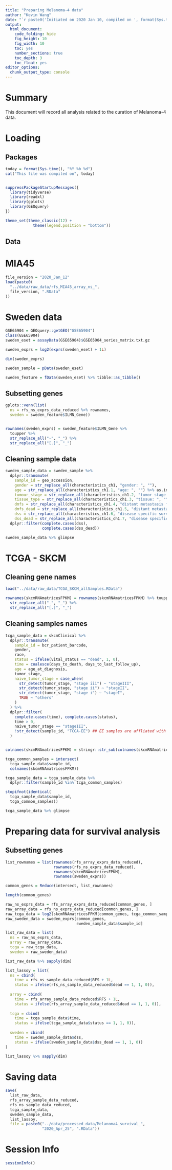 ```yaml
---
title: "Preparing Melanoma-4 data"
author: "Kevin Wang"
date: "`r paste0('Initiated on 2020 Jan 10, compiled on ', format(Sys.time(), '%Y %b %d'))`"
output:
  html_document:
    code_folding: hide
    fig_height: 10
    fig_width: 10
    toc: yes
    number_sections: true
    toc_depth: 3
    toc_float: yes
editor_options: 
  chunk_output_type: console
---
```


# Summary 

This document will record all analysis related to the curation of Melanoma-4 data. 

# Loading 

## Packages

```r
today = format(Sys.time(), "%Y_%b_%d")
cat("This file was compiled on", today)


suppressPackageStartupMessages({
  library(tidyverse)
  library(readxl)
  library(gplots)
  library(GEOquery)
})

theme_set(theme_classic(12) +
            theme(legend.position = "bottom"))
```

## Data

# MIA45
```r
file_version = "2020_Jan_12"
load(paste0(
  "../data/raw_data/rfs_MIA45_array_ns_",
  file_version, ".RData"
))
```


# Sweden data

```r
GSE65904 = GEOquery::getGEO("GSE65904")
class(GSE65904)
sweden_eset = assayData(GSE65904)$GSE65904_series_matrix.txt.gz

sweden_exprs = log2(exprs(sweden_eset) + 1L)

dim(sweden_exprs)

sweden_sample = pData(sweden_eset) 

sweden_feature = fData(sweden_eset) %>% tibble::as_tibble()
```


## Subsetting genes

```r
gplots::venn(list(
  ns = rfs_ns_exprs_data_reduced %>% rownames,
  sweden = sweden_feature$ILMN_Gene))


rownames(sweden_exprs) = sweden_feature$ILMN_Gene %>% 
  toupper %>%
  str_replace_all("-", "_") %>%
  str_replace_all("[.]", "_")
```

## Cleaning sample data
```r
sweden_sample_data = sweden_sample %>% 
  dplyr::transmute(
    sample_id = geo_accession,
    gender = str_replace_all(characteristics_ch1, "gender: ", ""),
    age = str_replace_all(characteristics_ch1.1, "age: ", "") %>% as.integer,
    tumour_stage = str_replace_all(characteristics_ch1.2, "tumor stage: ", ""),
    tissue_type = str_replace_all(characteristics_ch1.3, "tissue: ", ""),
    dmfs = str_replace_all(characteristics_ch1.4, "distant metastasis free survival in days: ", "") %>% as.integer,
    dmfs_dead = str_replace_all(characteristics_ch1.5, "distant metastasis free survival \\(1=death, 0=alive\\): ", "") %>% as.integer(),
    dss = str_replace_all(characteristics_ch1.6, "disease specific survival in days: ", "") %>% as.integer,
    dss_dead = str_replace_all(characteristics_ch1.7, "disease specific survival \\(1=death, 0=alive\\): ", "") %>% as.integer()) %>% 
  dplyr::filter(complete.cases(dss), 
                complete.cases(dss_dead))

sweden_sample_data %>% glimpse
```


# TCGA - SKCM

## Cleaning gene names

```r
load("../data/raw_data/TCGA_SKCM_allSamples.RData")

rownames(skcmRNAmatricesFPKM) = rownames(skcmRNAmatricesFPKM) %>% toupper %>%
  str_replace_all("-", "_") %>%
  str_replace_all("[.]", "_")
```

## Cleaning samples names

```r
tcga_sample_data = skcmClinical %>% 
  dplyr::transmute(
    sample_id = bcr_patient_barcode,
    gender, 
    race,
    status = ifelse(vital_status == "dead", 1, 0),
    time = coalesce(days_to_death, days_to_last_follow_up),
    age = age_at_diagnosis,
    tumor_stage,
    naive_tumor_stage = case_when(
      str_detect(tumor_stage, "stage iii") ~ "stageIII",
      str_detect(tumor_stage, "stage ii") ~ "stageII",
      str_detect(tumor_stage, "stage i") ~ "stageI",
      TRUE ~ "others"
    )
  ) %>% 
  dplyr::filter(
    complete.cases(time), complete.cases(status),
    time > 0,
    naive_tumor_stage == "stageIII", 
    !str_detect(sample_id, "TCGA-EE") ## EE samples are affliated with MIA, removed. 
  )


colnames(skcmRNAmatricesFPKM) = stringr::str_sub(colnames(skcmRNAmatricesFPKM), 1, 12)

tcga_common_samples = intersect(
  tcga_sample_data$sample_id,
  colnames(skcmRNAmatricesFPKM))

tcga_sample_data = tcga_sample_data %>% 
  dplyr::filter(sample_id %in% tcga_common_samples)

stopifnot(identical(
  tcga_sample_data$sample_id, 
  tcga_common_samples))

tcga_sample_data %>% glimpse
```

# Preparing data for survival analysis

## Subsetting genes

```r
list_rownames = list(rownames(rfs_array_exprs_data_reduced),
                     rownames(rfs_ns_exprs_data_reduced),
                     rownames(skcmRNAmatricesFPKM),
                     rownames(sweden_exprs))

common_genes = Reduce(intersect, list_rownames)

length(common_genes)
```


```r
raw_ns_exprs_data = rfs_array_exprs_data_reduced[common_genes, ]
raw_array_data = rfs_ns_exprs_data_reduced[common_genes, ]
raw_tcga_data = log2(skcmRNAmatricesFPKM[common_genes, tcga_common_samples] + 1L)
raw_sweden_data = sweden_exprs[common_genes,
                               sweden_sample_data$sample_id]

list_raw_data = list(
  ns = raw_ns_exprs_data, 
  array = raw_array_data,
  tcga = raw_tcga_data,
  sweden = raw_sweden_data)

list_raw_data %>% sapply(dim)
```


```r
list_lassoy = list(
  ns = cbind(
    time = rfs_ns_sample_data_reduced$RFS + 1L, 
    status = ifelse(rfs_ns_sample_data_reduced$dead == 1, 1, 0)), 
  
  array = cbind(
    time = rfs_array_sample_data_reduced$RFS + 1L, 
    status = ifelse(rfs_array_sample_data_reduced$dead == 1, 1, 0)), 
  
  tcga = cbind(
    time = tcga_sample_data$time, 
    status = ifelse(tcga_sample_data$status == 1, 1, 0)), 
  
  sweden = cbind(
    time = sweden_sample_data$dss, 
    status = ifelse(sweden_sample_data$dss_dead == 1, 1, 0))
)

list_lassoy %>% sapply(dim)
```


# Saving data
```r
save(
  list_raw_data, 
  rfs_array_sample_data_reduced,
  rfs_ns_sample_data_reduced, 
  tcga_sample_data,
  sweden_sample_data,
  list_lassoy,
  file = paste0("../data/processed_data/Melanoma4_survival_", 
                "2020_Apr_25", ".RData"))
```


# Session Info 
```r
sessionInfo()
```

